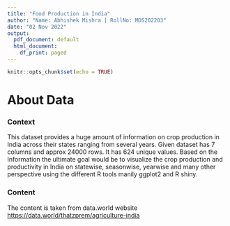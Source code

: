 ```yaml
---
title: "Food Production in India"
author: "Name: Abhishek Mishra | RollNo: MDS202203"
date: "02 Nov 2022"
output:
  pdf_document: default
  html_document:
    df_print: paged
---
```


```r
knitr::opts_chunk$set(echo = TRUE)
```

# About Data

### **Context**

This dataset provides a huge amount of information on crop production in India across their states ranging from several years. Given dataset has 7 columns and approx 24000 rows. It has 624 unique values. Based on the Information the ultimate goal would be to visualize the crop production and productivity in India on statewise, seasonwise, yearwise and many other perspective using the different R tools manily ggplot2 and R shiny.

### **Content**

The content is taken from data.world website\
<https://data.world/thatzprem/agriculture-india>

# 
